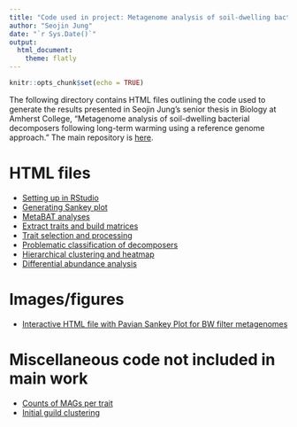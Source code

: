 ```yaml
---
title: "Code used in project: Metagenome analysis of soil-dwelling bacterial decomposers following long-term warming using a reference genome approach"
author: "Seojin Jung"
date: "`r Sys.Date()`"
output: 
  html_document:
    theme: flatly
---
```


```r
knitr::opts_chunk$set(echo = TRUE)
```

The following directory contains HTML files outlining the code used to generate the results presented in Seojin Jung's senior thesis in Biology at Amherst College, "Metagenome analysis of soil-dwelling bacterial decomposers following long-term warming using a reference genome approach." The main repository is [here](https://github.com/OurMicrobiome/seojin_thesis).

# HTML files
* [Setting up in RStudio](setup.html)
* [Generating Sankey plot](mag_taxonomy_sankey.html)
* [MetaBAT analyses]()
* [Extract traits and build matrices]()
* [Trait selection and processing]()
* [Problematic classification of decomposers]()
* [Hierarchical clustering and heatmap]()
* [Differential abundance analysis]()

# Images/figures
* [Interactive HTML file with Pavian Sankey Plot for BW filter metagenomes](sankey-BW_coassembly_GTDB_pavian.html)

# Miscellaneous code not included in main work
* [Counts of MAGs per trait]()
* [Initial guild clustering]()